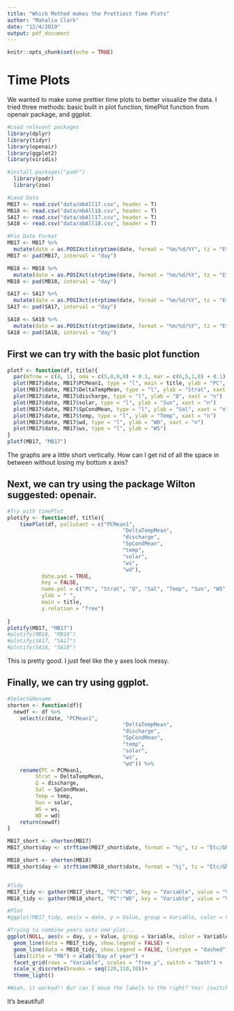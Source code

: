 ```yaml
---
title: "Which Method makes the Prettiest Time Plots"
author: "Mahalia Clark"
date: "12/4/2019"
output: pdf_document
---
```


```r
knitr::opts_chunk$set(echo = TRUE)
```

# Time Plots

We wanted to make some prettier time plots to better visualize the data. I tried three methods: basic built in plot function, timePlot function from openair package, and ggplot.

```r
#Load relevant packages
library(dplyr)
library(tidyr)
library(openair)
library(ggplot2)
library(viridis)

#install.packages("padr")
  library(padr)
  library(zoo)

#Load Data
MB17 <- read.csv("data/mbAll17.csv", header = T) 
MB18 <- read.csv("data/mbAll18.csv", header = T)
SA17 <- read.csv("data/abAll17.csv", header = T)
SA18 <- read.csv("data/abAll18.csv", header = T)

#Fix Date Format
MB17 <- MB17 %>% 
  mutate(date = as.POSIXct(strptime(date, format = "%m/%d/%Y", tz = "Etc/GMT-4")))
MB17 <- pad(MB17, interval = "day")

MB18 <- MB18 %>% 
  mutate(date = as.POSIXct(strptime(date, format = "%m/%d/%Y", tz = "Etc/GMT-4")))
MB18 <- pad(MB18, interval = "day")

SA17 <- SA17 %>% 
  mutate(date = as.POSIXct(strptime(date, format = "%m/%d/%Y", tz = "Etc/GMT-4")))
SA17 <- pad(SA17, interval = "day")

SA18 <- SA18 %>% 
  mutate(date = as.POSIXct(strptime(date, format = "%m/%d/%Y", tz = "Etc/GMT-4")))
SA18 <- pad(SA18, interval = "day")

```

## First we can try with the basic plot function

```r
plotf <- function(df, title){
  par(mfrow = c(8, 1), oma = c(5,0,0,0) + 0.1, mar = c(0,5,1,0) + 0.1)
  plot(MB17$date, MB17$PCMean1, type = "l", main = title, ylab = "PC", xaxt = "n")
  plot(MB17$date, MB17$DeltaTempMean, type = "l", ylab = "Strat", xaxt = "n")
  plot(MB17$date, MB17$discharge, type = "l", ylab = "Q", xaxt = "n")
  plot(MB17$date, MB17$solar, type = "l", ylab = "Sun", xaxt = "n")
  plot(MB17$date, MB17$SpCondMean, type = "l", ylab = "Sal", xaxt = "n")
  plot(MB17$date, MB17$temp, type = "l", ylab = "Temp", xaxt = "n")
  plot(MB17$date, MB17$wd, type = "l", ylab = "WD", xaxt = "n")
  plot(MB17$date, MB17$ws, type = "l", ylab = "WS")
}
plotf(MB17, "MB17")
```

The graphs are a little short vertically. How can I get rid of all the space in between without losing my bottom x axis?

## Next, we can try using the package Wilton suggested: openair.

```r
#Try with timePlot
plotify <- function(df, title){
    timePlot(df, pollutant = c("PCMean1",
                                     "DeltaTempMean",
                                     "discharge",
                                     "SpCondMean",
                                     "temp",
                                     "solar",
                                     "ws",
                                     "wd"),
           date.pad = TRUE,
           key = FALSE,
           name.pol = c("PC", "Strat", "Q", "Sal", "Temp", "Sun", "WS", "WD"),
           ylab = " ",
           main = title,
           y.relation = "free") 
           
}
plotify(MB17, "MB17")
#plotify(MB18, "MB18")
#plotify(SA17, "SA17")
#plotify(SA18, "SA18")

```
This is pretty good. I just feel like the y axes look messy.

## Finally, we can try using ggplot.

```r
#Select&Rename
shorten <- function(df){
  newdf <- df %>% 
    select(c(date, "PCMean1",
                                     "DeltaTempMean",
                                     "discharge",
                                     "SpCondMean",
                                     "temp",
                                     "solar",
                                     "ws",
                                     "wd")) %>% 
    rename(PC = PCMean1,
         Strat = DeltaTempMean,
         Q = discharge,
         Sal = SpCondMean,
         Temp = temp,
         Sun = solar,
         WS = ws,
         WD = wd)
    return(newdf)
}

MB17_short <- shorten(MB17)
MB17_short$day <- strftime(MB17_short$date, format = "%j", tz = "Etc/GMT-4")

MB18_short <- shorten(MB18)
MB18_short$day <- strftime(MB18_short$date, format = "%j", tz = "Etc/GMT-4")


#Tidy
MB17_tidy <- gather(MB17_short, "PC":"WD", key = "Variable", value = "Value") 
MB18_tidy <- gather(MB18_short, "PC":"WD", key = "Variable", value = "Value") 

#Plot
#ggplot(MB17_tidy, aes(x = date, y = Value, group = Variable, color = Variable)) + geom_line(show.legend = FALSE) + labs(title = "MB17") + xlab("Time") + theme(axis.title.y = element_blank())  + facet_grid(rows = "Variable", scales = "free_y", switch = "both") 

#Trying to combine years onto one plot...
ggplot(NULL, aes(x = day, y = Value, group = Variable, color = Variable)) +
  geom_line(data = MB17_tidy, show.legend = FALSE) + 
  geom_line(data = MB18_tidy, show.legend = FALSE, linetype = "dashed") + 
  labs(title = "MB") + xlab("Day of year") + 
  facet_grid(rows = "Variable", scales = "free_y", switch = "both") +
  scale_x_discrete(breaks = seq(120,310,30))+
  theme_light() 

#Woah, it worked!! But can I move the labels to the right? Yes! (switch)
```
It's beautiful!
